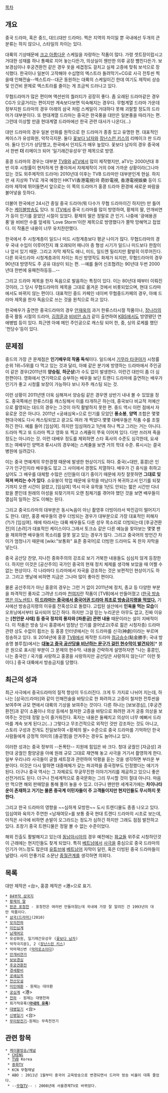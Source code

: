 [[목차]]
== 개요 ==
중국 드라마, 혹은 중드, 대드(대만 드라마). 찍은 지역의 차이일 뿐 국내에선 두개의 큰 분류는 하지 않으나, 스타일의 차이는 있다.

대륙의 기상때문에 [[크고 아름다운]] 스케일을 자랑하는 작품이 많다. 가령 셋트장이랍시고 거대한 성채를 하나 통째로 지어 놓는다든가, 의상실이 웬만한 의류 공장 뺨친다든가. 보보경심이나 후궁견환전 같은 경우 옷을 세겹정도 걸치고 실제 고증에 맞춰 보석으로 장식했다. 한국이나 일본이 고작해야 수십명의 엑스트라 돌려막기+CG로 사극 전투씬 찍을때 인해전술--엑스트라--대군 동원하는 대륙의 스케일이긴 한데 여기도 제작비 상승 및 인건비 문제로 엑스트라를 줄이는 게 조금씩 드러나고 있다. 

무협드라마가 많은 편이며 액션씬의 퀄러티가 굉장히 좋다. 좀 오래된 드라마같은 경우 CG가 오글거리는 편이지만 계속보다보면 익숙해지는 경우다. 무협계열 드라마 가운데 정부지원 드라마의 경우 아래의 삼국 처럼 스케일이 거대하다 못해 괴랄할 정도의 드라마가 대부분이다. 또 현대계열 드라마는 중국은 한국풍을 대만은 일본풍을 따라가는 편. 그런데 이상할 만큼 현대계열 드라마에선 한국 관련 대사가 나온다(...)

대만 드라마의 경우 일본 만화를 원작으로 한 드라마가 종종 있고 유명한 편. 대표적인 케이스가 유성화원, 악작극지문. 둘다 [[꽃보다 남자]]와 [[장난스런 키스]]의 리메이크 판 드라마. 둘다 인기가 상당했고, 한국에서 인지도가 매우 높았다. 꽃보다 남자의 경우 중국에서 한번 '''더''' 리메이크 되어 '일기래간유성우'란 제목으로 방영.

홍콩 드라마의 경우는 대부분 [[TVB]]와 [[aTV]]에서 많이 제작했지만, aTV는 2000년대 후반 이후 시청률이 현저하게 안 좋아져서 자체제작이 거의 0에 가까운 상황이라(그나마 있는 것도 외주제작의 드라마) 2010년대 이후는 TVB 드라마만 대부분인게 현실. 하지만 새 지상파 TV로 개국 예정인 HKTV(香港電視)와 奇妙電視, 香港電視娛樂 등이 드라마 제작에 뛰어들면서 앞으로는 이 쪽의 드라마가 홍콩 드라마 환경에 새로운 바람을 불어넣을 듯하다.

더불어 한국에선 24시간 종일 중국 드라마(뭐 다수가 무협 드라마이긴 하지만) 만 틀어주는 [[케이블방송]]도 있다. 또 [[ITV]]에서 중국 드라마를 많이 방영하여, 황제의 딸, 안개비연가 등이 인기를 끌었던 시절이 있었다. 황제의 딸은 정말로 큰 인기. 나중에 '광애용권풍'을 비비안 수를 앞세워 'Love Storm'이란 제목으로 방영했다가 쫄딱 망해먹고 접었다. 이 작품은 내용이 너무 유치찬란했다. 

한국에서 주 시청계층이 일드나 미드 시청계층보다 평균 나이가 많다. 무협드라마의 경우 국내 수입이 이루어진지 꽤 오래되어 매니아 층 형성 시기가 일드나 미드보다 한참이나 앞서 있기 때문. 그리고 자막 제작도 애니, 미드, 일드엔 밀리지만 활발히 이루어진다. 다른 외국드라마 시청계층과의 차이는 최신 방영작도 화제가 되지만, 무협드라마의 경우 90년대 방영작도 주 공유 대상이 되는 편. --예를 들어 신조협려는 90년대 두번 2000년대 한번에 웅패천하등등...--

그리고 드라마 제목을 한자 독음으로 발음하는 특징이 있다. 이는 80년대 때부터 이뤄진 것이라, 그 당시 무협드라마의 제목을 그대로 옮겨온 것에서 비롯되었으며, 현대 드라마에서도 바뀌지 않는 편이다. 대표적인 중드 카페인 네이버 무협중드카페의 경우, 아예 드라마 제목을 한자 독음으로 쓰는 것을 원칙으로 하고 있다.

한국배우가 출연한 중국드라마의 경우 [[안재욱]]의 과거 한류스타시절 작품이나, [[장나라]]의 중국 활동 시절의 드라마, [[김정훈]]과 [[비비안 슈]]가 같이 출연하여 [[KBS]]에서도 방영됐던 연애병법 등이 있다. 최근엔 아예 메인 주인공으로 캐스팅 되어 한, 중, 싱의 로케를 했던 '천당수'등이 있다.

== 문제점 ==
중드의 가장 큰 문제점은 '''인기배우의 작품 독식'''이다. 일드에서 [[기무라 타쿠야]]가 시청률 순위 1위~5위를 다 먹고 있는 것과 달리, 아예 같은 분기에 방영하는 드라마에서 주인공이 같은 경우(2011년의 '''양승림''', '''하군상''')가 수도 없이 발생한다. 이런건 대만이 좀 더 심한편이다. 영화에서 연기력으로 승부하는 배우들 보단 트랜디 드라마에 출연하는 배우가 인기가 좋고 시청률 보장이 가능하다 보니 자주 캐스팅 되는 것. 

이런 상황이 2011년엔 더욱 심해져서 양승림 같은 경우엔 상반기 내내 볼 수 있었을 정도. 중국쪽에선 한류스타를 캐스팅해서 이를 타개하곤 하는데, 중국보다 비교적 저예산으로 촬영되는 대드의 경우는 그것이 아직 활발하지 못한 편. 중드 역시 이런 점에서 자유로운 것은 아니다. 2011년 <궁쇄심옥>으로 인기를 모았던 '''풍소봉''', '''양멱''' 조합은 몇몇 현대극에도 다시 캐스팅되었고 광고도 여러 개 찍었다.몇몇 대배우들은 작품 수를 조절하긴 한다. 예를 들어 [임심여]. 하지만 임심여라고 1년에 하나 찍고 그러는 거는 아니다. 드라마 찍고 또 드라마 찍고 영화 또 찍고 스케쥴이 쭈욱 이어져 있다. 다만 쓰러져 죽을 정도는 아니라는 것. 이런 대배우 정도를 제외하면 스타 혹사의 수준도 심각한데, 요새 뜨는 여배우인 양멱과 류시시의 경우에는 스케쥴을 보면 거의 학대 수준. 류시시는 결국 병원에 실려갔다.

이는 중국 연예계의 무한경쟁 때문에 발생한 현상이기도 하다. 중국(+대만, 홍콩)은 인구가 인구인지라 배우들도 많고 그 사이에서 경쟁도 치열하다. 배우가 긴 휴식을 취하고 싶어도 그 배우를 대체할 수많은 신인들이 대기 중이기 때문에 자칫 잘못하면 '''그대로 잊혀져 버리는 수가 있다'''. 소유붕이 학업 때문에 유학을 떠났다가 복귀하고서 인기를 되찾기까지 오랜 시간이 걸렸고, [임심여] 역시 미국 유학을 1년도 안되는 짧은 시간만 다녀왔을 뿐인데 원래의 아성을 되찾기까지 오랜 침체기를 겪어야 했던 것을 보면 배우들이 열심히 일하는 것도 이해는 된다.

그리고 중국드라마의 대부분은 동시녹음이 아닌 촬영후 더빙이라서 박진감이 떨어지기도 한다. 대만, 홍콩 배우들의 경우 더빙되는 경우가 대부분으로 가장 대표적인 피해자(?)가 [임심여]. 때에 따라서는 대륙 배우들도 다른 성우 목소리로 더빙되는데 [후궁견환전]의 [손려]가 대표적인 케이스이다.그래서 토크쇼 같은 다른 예능을 찾아보는 몇몇 팬을 제외하면 배우들의 목소리를 잘못 알고 있는 경우가 많다. 그리고 중국어의 방언간 차이가 엄청나기 때문에 [wiki:"보통화" 표준 중국어]로 더빙한 드라마도 꼭 한자 자막을 넣는다.  

중국 공산당 찬양, 지나친 중화주의의 강조로 보기 거북한 내용들도 심심치 않게 등장한다. 하지만 이것은 [공산주의] 국가인 중국의 현재 정치 체제를 생각해 보았을 때 어쩔 수 없는 현상이다. 각 나라마다 드라마에서 자국을 강조하는 것은 보편적인 현상이기도 하고. 그리고 옛날에 비하면 지금은 그나마 많이 좋아진 편이다.

물론 공산주의가 아닌 홍콩의 경우는 그런 거 없이 2011년에 정치, 종교 등 다양한 부분을 파격적인 풍자로 그려낸 드라마 [http://zh.wikipedia.org/wiki/%E5%A4%A9%E8%88%87%E5%9C%B0_(%E7%84%A1%E7%B6%AB%E9%9B%BB%E8%A6%96%E5%8A%87) 천여지]란 작품이 [TVB]에서 만들어졌고 ([http://tvb.co.kr/program/program_view.php?idx=147 한국 방송명은 이노센트]), '''[http://news.naver.com/main/read.nhn?mode=LSD&mid=sec&sid1=102&oid=001&aid=0005440568 이 드라마는 중국에서 중국어권 드라마 최초로 방송금지령을 먹었다.]''' 기사에선 방송금지령의 이유를 잔혹성으로 돌렸다. 고립된 설산에서 '''인육을 먹는 모습'''이 오프닝에서부터 묘사되어 있긴 하다. 하지만 그걸 믿는 누리꾼은 아무도 없고, 진짜 이유는 '''[천안문 사태] 등 중국 정치의 풍자와 [파룬궁] 관련 내용''' 때문이라는 설이 지배적이다. 이 작품은 방송 당시 홍콩에서 엄청난 인기를 끌어냈고(주로 젊은 시청자층) 드라마 관련 상도 수없이 휩쓰는 등 홍콩 인터넷에서는 이 드라마를 신극(神劇)이라는 부르며 칭송하고 있다. 또 2014년에 홍콩 [[TVB]]에서 제작한 드라마 [http://programme.tvb.com/drama/theultimateaddiction 점금승수](點金勝手; 국내 방송명 블루칩)에서는 '''[http://img.secretchina.com/dat/media/16/2014/06/29/20140629202823586.JPG 대놓고 중국 공산당을 비난하는 문구가 걸린 현수막이 발견되어]'''[* 붉은 원으로 표시된 부분이 그 문제의 현수막. 내용을 간략하게 설명하자면 "나는 홍콩인, 나는 중국인 / 국가를 사랑하고 홍콩을 사랑하지만 공산당은 사랑하지 않는다!" 이런 뜻이다.] 중국 대륙에서 방송금지를 당했다.

== 최근의 성과 ==
최근 사극에서 중국드라마의 질적 향상이 두드러진다. 크게 두 가지로 나뉘어 지는데, 하나는 [삼국(드라마)]와 같이 인해전술을 바탕으로 한 화려하고 고증이 철저한 전투씬을 보여주며 규모 면에서 대륙의 기상을 보여주는 것이다. 다른 하나는 [보보경심], [후궁견환전]과 같이 소품이나 의상 등에서 철저한 고증을 바탕으로 화려한 과거 궁중 의상을 보여주는 것인데 정말 눈이 즐거워진다. 혹자는 내용은 둘째치고 의상이 너무 예뻐서 드라마를 계속 보게 된다고(...) 그렇다고 무조건적으로 외적인 것만 강조하는 것도 아니고, 스토리 구성과 전개도 진일보하여 <황제의 딸> 수준으로 중국 드라마를 기억하던 한국 사람들에게 긍정적 의미의 [충공깽]을 안겨주는 경우도 늘어나고 있다.

이러한 성과는 중국 정부의 --돈폭탄-- 지원에 힘입은 바 크다. 청대 궁궐인 [자금성] 과 한대 궁궐인 함양궁을 아예 원래 규모 그대로 재연해 놓고 사극을 거기서 촬영하게 한다. 일부 우리나라 사극들이 궁궐 세트장과 관련하여 악평을 듣는 것을 생각하면 부러운 부분이다. 이것은 다시 말하면 대중매체가 갖는 파괴력을 중국정부도 인정했다는 얘기가 된다. 더구나 중국 역사는 그 자체로도 무궁무진한 이야기거리를 제공하고 있으니 좋은 선전거리도 된다. 더구나 전세계적으로 중국문화는 그리 무시할 것이 절대 아니다. 마음만 먹으면 해외 판매망을 통해 풀어 놓을 수 있고. 더구나 왠만한 세계국가에는 '''차이나타운이 존재하고 거기는 물론 중국계 이민자들이 주 고객들이지만 현지인들도 무시하지 못한다.'''

그리고 한국 드라마의 영향을 ~~심하게 모방한~~ 도시 트렌디물도 종종 나오고 있다. 임심여와 육의가 주연한 <남재여모>를 보통 중국 현대 트렌디 드라마의 시초로 보는데, 아직은 사극에 비하면 손발이 오그라드는 정도가 심하긴 하지만 그래도 점점 발전하고 있다. 초창기 중국 트렌디물은 정말 볼 수 없는 수준이었다.

해외 진출도 활발해지고 있는데 [[동남아시아]]의 경우 예전에는 [[화교]]들 위주로 시청하던것이 근래에는 현지인들도 찾게 되었다. 특히 [[베트남]]에서 [[사극]]을 중심으로 중국 드라마의 인기가 어느정도 많은데 [[유튜브]]에 [[베트남어]] 자막이 달린, 혹은 더빙된 중국 드라마들이 널렸다. 사이 안좋기로 소문난 [[중월관계]]를 생각하면 의외다. 

== 목록 ==
대만 제작은 <台>, 홍콩 제작은 <港>으로 표기.

 * [[84부작 삼국지]]
 * [[황제의 딸]]
 * [[판관 포청천]] - 포청천은 여러번 만들어졌는데 국내에 가장 잘 알려진 건 1993년의 대만 작품이다.
 * [[삼국(드라마)]](2010)
 * [[모의천하]]
 * [[미인심계]]
 * [[남재여모]]
 * 유성화원, 일기래간유성우 ([[꽃보다 남자]])
 * 악작극지문1, 2 ([[장난스런 키스]])
 * 악마재신변 ([[악마로소이다]])
 * [[안개비연가]]
 * [[보보경심]]
 * [[후궁견환전]]
 * [[경세황비]]
 * [[궁쇄심옥]]
 * [[천산모설]]
 * [[미인애환]] - 원제는 대아환
 * [[궁심계]] <港>
 * [[천하]] - 원제는 대명천하
 * 회가적유혹('''[[아내의 유혹]]''')
 * [[대병일기]] <台>
 * [[신병일기]] <台>
 * [[무미랑전기]]-원제는 무측천전기
== 관련 항목 ==
 * [[케이블방송/채널]]
  * [[CHING]]
  * [[TVB]] Korea
  * [[중화TV]]
  * KCN 무협채널
  * ABO : 2011년 1월부터 중국어 교육방송으로 변경되면서 드라마 방송 비율이 대폭 줄었다.
  * --[[무협TV]]-- : 2008년에 서울경제TV로 바뀌었다.
